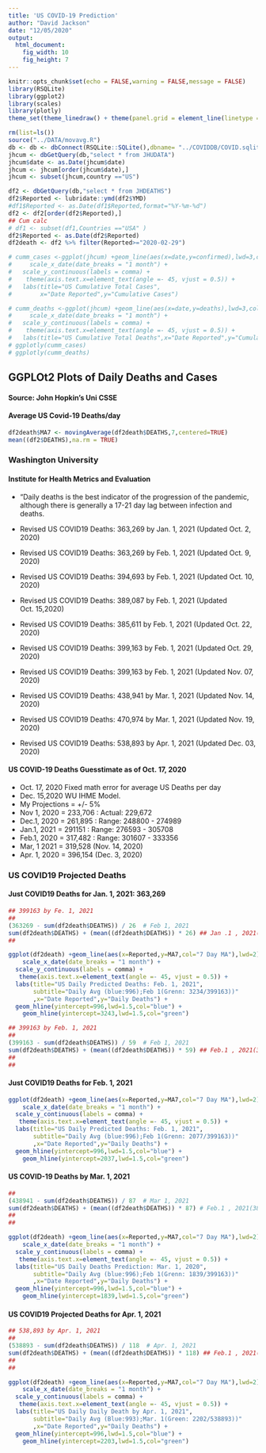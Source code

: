 ```yaml
---
title: 'US COVID-19 Prediction'
author: "David Jackson"
date: "12/05/2020"
output: 
  html_document: 
    fig_width: 10
    fig_height: 7
---
```


```r
knitr::opts_chunk$set(echo = FALSE,warning = FALSE,message = FALSE)
library(RSQLite)
library(ggplot2)
library(scales)
library(plotly)
theme_set(theme_linedraw() + theme(panel.grid = element_line(linetype = 'dashed')))
```

```r
rm(list=ls())
source("../DATA/movavg.R")
db <- db <- dbConnect(RSQLite::SQLite(),dbname= "../COVIDDB/COVID.sqlite3")
jhcum <- dbGetQuery(db,"select * from JHUDATA")
jhcum$date <- as.Date(jhcum$date)
jhcum <- jhcum[order(jhcum$date),]
jhcum <- subset(jhcum,country =="US")

```

```r
df2 <- dbGetQuery(db,"select * from JHDEATHS")
df2$Reported <- lubridate::ymd(df2$YMD)
#df1$Reported <- as.Date(df1$Reported,format="%Y-%m-%d")
df2 <- df2[order(df2$Reported),]
## Cum calc
# df1 <- subset(df1,Countries =="USA" )
df2$Reported <- as.Date(df2$Reported)
df2death <- df2 %>% filter(Reported>="2020-02-29") 

```

```r
# cumm_cases <-ggplot(jhcum) +geom_line(aes(x=date,y=confirmed),lwd=3,col="red") + 
#     scale_x_date(date_breaks = "1 month") +
#   scale_y_continuous(labels = comma) +
#    theme(axis.text.x=element_text(angle =- 45, vjust = 0.5)) +
#   labs(title="US Cumulative Total Cases",
#        x="Date Reported",y="Cumulative Cases") 
```
```r
# cumm_deaths <-ggplot(jhcum) +geom_line(aes(x=date,y=deaths),lwd=3,col="blue") + 
#     scale_x_date(date_breaks = "1 month") +
#   scale_y_continuous(labels = comma) +
#    theme(axis.text.x=element_text(angle =- 45, vjust = 0.5)) +
#   labs(title="US Cumulative Total Deaths",x="Date Reported",y="Cumulative Deaths")
# ggplotly(cumm_cases)
# ggplotly(cumm_deaths)
```

## GGPLOt2 Plots of Daily Deaths and Cases
#### Source: John Hopkin's Uni CSSE


#### Average US Covid-19 Deaths/day

```r
df2death$MA7 <- movingAverage(df2death$DEATHS,7,centered=TRUE)
mean((df2$DEATHS),na.rm = TRUE)
```

### Washington University
#### Institute for Health Metrics and Evaluation
* "Daily deaths is the best indicator of the progression of the pandemic, although there is generally a 17-21 day lag between infection and deaths.

* Revised US COVID19 Deaths: 363,269 by Jan. 1, 2021 (Updated Oct. 2, 2020)
* Revised US COVID19 Deaths: 363,269 by Feb. 1, 2021 (Updated Oct. 9, 2020)
* Revised US COVID19 Deaths: 394,693 by Feb. 1, 2021 (Updated Oct. 10, 2020)
* Revised US COVID19 Deaths: 389,087 by Feb. 1, 2021 (Updated Oct. 15,2020)
* Revised US COVID19 Deaths: 385,611 by Feb. 1, 2021 (Updated Oct. 22, 2020)
* Revised US COVID19 Deaths: 399,163 by Feb. 1, 2021 (Updated Oct. 29, 2020)
* Revised US COVID19 Deaths: 399,163 by Feb. 1, 2021 (Updated Nov. 07, 2020)
* Revised US COVID19 Deaths: 438,941 by Mar. 1, 2021 (Updated Nov. 14, 2020)
* Revised US COVID19 Deaths: 470,974 by Mar. 1, 2021 (Updated Nov. 19, 2020)
* Revised US COVID19 Deaths: 538,893 by Apr. 1, 2021 (Updated Dec. 03, 2020)


#### US COVID-19 Deaths  Guesstimate as of Oct. 17, 2020

* Oct. 17, 2020 Fixed math error for average US Deaths per day
* Dec. 15,2020 WU IHME Model.
* My Projections = +/- 5%
* Nov 1,  2020 = 233,706 : Actual: 229,672
* Dec.1,  2020 = 261,895 : Range: 248800 - 274989
* Jan.1,  2021 = 291151  : Range: 276593 - 305708
* Feb.1, 2020 = 317,482 : Range: 301607 - 333356
* Mar, 1 2021 = 319,528 (Nov. 14, 2020)
* Apr. 1, 2020 = 396,154 (Dec. 3, 2020)

### US COVID19 Projected Deaths
#### Just COVID19 Deaths for Jan. 1, 2021: 363,269

```r
## 399163 by Fe. 1, 2021
##
(363269 - sum(df2death$DEATHS)) / 26  # Feb 1, 2021
sum(df2death$DEATHS) + (mean((df2death$DEATHS)) * 26) ## Jan .1 , 2021(363269)
## 
```

```r
ggplot(df2death) +geom_line(aes(x=Reported,y=MA7,col="7 Day MA"),lwd=2) + 
    scale_x_date(date_breaks = "1 month") +
  scale_y_continuous(labels = comma) +
   theme(axis.text.x=element_text(angle =- 45, vjust = 0.5)) +
  labs(title="US Daily Predicted Deaths: Feb. 1, 2021",
       subtitle="Daily Avg (blue:996);Feb 1(Grenn: 3234/399163))"
       ,x="Date Reported",y="Daily Deaths") +
  geom_hline(yintercept=996,lwd=1.5,col="blue") +
    geom_hline(yintercept=3243,lwd=1.5,col="green")

```






```r
## 399163 by Feb. 1, 2021
##
(399163 - sum(df2death$DEATHS)) / 59  # Feb 1, 2021
sum(df2death$DEATHS) + (mean((df2death$DEATHS)) * 59) ## Feb.1 , 2021(389087)
##
## 
```


#### Just COVID19 Deaths for Feb. 1, 2021


```r
ggplot(df2death) +geom_line(aes(x=Reported,y=MA7,col="7 Day MA"),lwd=2) + 
    scale_x_date(date_breaks = "1 month") +
  scale_y_continuous(labels = comma) +
   theme(axis.text.x=element_text(angle =- 45, vjust = 0.5)) +
  labs(title="US Daily Predicted Deaths: Feb. 1, 2021",
       subtitle="Daily Avg (blue:996);Feb 1(Grenn: 2077/399163))"
       ,x="Date Reported",y="Daily Deaths") +
  geom_hline(yintercept=996,lwd=1.5,col="blue") +
    geom_hline(yintercept=2037,lwd=1.5,col="green")

```

#### US COVID-19 Deaths by Mar. 1, 2021

```r
##
(438941 - sum(df2death$DEATHS)) / 87  # Mar 1, 2021
sum(df2death$DEATHS) + (mean((df2death$DEATHS)) * 87) # Feb.1 , 2021(389087)
##
## 
```
```r

ggplot(df2death) +geom_line(aes(x=Reported,y=MA7,col="7 Day MA"),lwd=2) + 
    scale_x_date(date_breaks = "1 month") +
  scale_y_continuous(labels = comma) +
   theme(axis.text.x=element_text(angle =- 45, vjust = 0.5)) +
  labs(title="US Daily Deaths Prediction: Mar. 1, 2020",
       subtitle="Daily Avg (blue:996);Feb 1(Grenn: 1839/399163))"
       ,x="Date Reported",y="Daily Deaths") +
  geom_hline(yintercept=996,lwd=1.5,col="blue") +
    geom_hline(yintercept=1839,lwd=1.5,col="green")

```

#### US COVID19 Projected Deaths for Apr. 1, 2021

```r
## 538,893 by Apr. 1, 2021
##
(538893 - sum(df2death$DEATHS)) / 118  # Apr. 1, 2021
sum(df2death$DEATHS) + (mean((df2death$DEATHS)) * 118) ## Feb.1 , 2021(389087)
##
## 
```
```r
ggplot(df2death) +geom_line(aes(x=Reported,y=MA7,col="7 Day MA"),lwd=2) + 
    scale_x_date(date_breaks = "1 month") +
  scale_y_continuous(labels = comma) +
   theme(axis.text.x=element_text(angle =- 45, vjust = 0.5)) +
  labs(title="US Daily Daily Death by Apr. 1, 2021",
       subtitle="Daily Avg (Blue:993);Mar. 1(Green: 2202/538893))"
       ,x="Date Reported",y="Daily Deaths") +
  geom_hline(yintercept=996,lwd=1.5,col="blue") +
    geom_hline(yintercept=2203,lwd=1.5,col="green")

```


